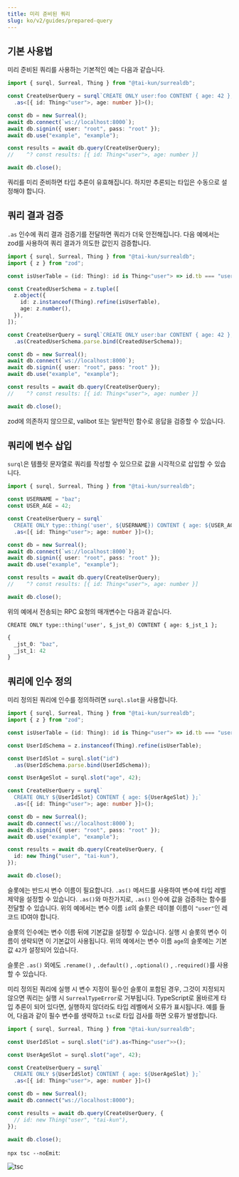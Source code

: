 ```yaml
---
title: 미리 준비된 쿼리
slug: ko/v2/guides/prepared-query
---
```


## 기본 사용법

미리 준비된 쿼리를 사용하는 기본적인 예는 다음과 같습니다.

```ts
import { surql, Surreal, Thing } from "@tai-kun/surrealdb";

const CreateUserQuery = surql`CREATE ONLY user:foo CONTENT { age: 42 };`
  .as<[{ id: Thing<"user">, age: number }]>();

const db = new Surreal();
await db.connect(`ws://localhost:8000`);
await db.signin({ user: "root", pass: "root" });
await db.use("example", "example");

const results = await db.query(CreateUserQuery);
//    ^? const results: [{ id: Thing<"user">, age: number }]

await db.close();
```

쿼리를 미리 준비하면 타입 추론이 유효해집니다. 하지만 추론되는 타입은 수동으로 설정해야 합니다.

## 쿼리 결과 검증

`.as` 인수에 쿼리 결과 검증기를 전달하면 쿼리가 더욱 안전해집니다. 다음 예에서는 zod를 사용하여 쿼리 결과가 의도한 값인지 검증합니다.

```ts
import { surql, Surreal, Thing } from "@tai-kun/surrealdb";
import { z } from "zod";

const isUserTable = (id: Thing): id is Thing<"user"> => id.tb === "user";

const CreatedUserSchema = z.tuple([
  z.object({
    id: z.instanceof(Thing).refine(isUserTable),
    age: z.number(),
  }),
]);

const CreateUserQuery = surql`CREATE ONLY user:bar CONTENT { age: 42 };`
  .as(CreatedUserSchema.parse.bind(CreatedUserSchema));

const db = new Surreal();
await db.connect(`ws://localhost:8000`);
await db.signin({ user: "root", pass: "root" });
await db.use("example", "example");

const results = await db.query(CreateUserQuery);
//    ^? const results: [{ id: Thing<"user">, age: number }]

await db.close();
```

zod에 의존하지 않으므로, valibot 또는 일반적인 함수로 응답을 검증할 수 있습니다.


## 쿼리에 변수 삽입

`surql`은 템플릿 문자열로 쿼리를 작성할 수 있으므로 값을 시각적으로 삽입할 수 있습니다.

```ts
import { surql, Surreal, Thing } from "@tai-kun/surrealdb";

const USERNAME = "baz";
const USER_AGE = 42;

const CreateUserQuery = surql`
  CREATE ONLY type::thing('user', ${USERNAME}) CONTENT { age: ${USER_AGE} };`
  .as<[{ id: Thing<"user">; age: number }]>();

const db = new Surreal();
await db.connect(`ws://localhost:8000`);
await db.signin({ user: "root", pass: "root" });
await db.use("example", "example");

const results = await db.query(CreateUserQuery);
//    ^? const results: [{ id: Thing<"user">, age: number }]

await db.close();
```

위의 예에서 전송되는 RPC 요청의 매개변수는 다음과 같습니다.

```text
CREATE ONLY type::thing('user', $_jst_0) CONTENT { age: $_jst_1 };
```

```ts
{
  _jst_0: "baz",
  _jst_1: 42
}
```

## 쿼리에 인수 정의

미리 정의된 쿼리에 인수를 정의하려면 `surql.slot`을 사용합니다.

```ts
import { surql, Surreal, Thing } from "@tai-kun/surrealdb";
import { z } from "zod";

const isUserTable = (id: Thing): id is Thing<"user"> => id.tb === "user";

const UserIdSchema = z.instanceof(Thing).refine(isUserTable);

const UserIdSlot = surql.slot("id")
  .as(UserIdSchema.parse.bind(UserIdSchema));

const UserAgeSlot = surql.slot("age", 42);

const CreateUserQuery = surql`
  CREATE ONLY ${UserIdSlot} CONTENT { age: ${UserAgeSlot} };`
  .as<[{ id: Thing<"user">; age: number }]>();

const db = new Surreal();
await db.connect(`ws://localhost:8000`);
await db.signin({ user: "root", pass: "root" });
await db.use("example", "example");

const results = await db.query(CreateUserQuery, {
  id: new Thing("user", "tai-kun"),
});

await db.close();
```

슬롯에는 반드시 변수 이름이 필요합니다. `.as()` 메서드를 사용하여 변수에 타입 레벨 제약을 설정할 수 있습니다. `.as()`와 마찬가지로, `.as()` 인수에 값을 검증하는 함수를 전달할 수 있습니다. 위의 예에서는 변수 이름 `id`의 슬롯은 테이블 이름이 `"user"`인 레코드 ID여야 합니다.

슬롯의 인수에는 변수 이름 뒤에 기본값을 설정할 수 있습니다. 실행 시 슬롯의 변수 이름이 생략되면 이 기본값이 사용됩니다. 위의 예에서는 변수 이름 `age`의 슬롯에는 기본값 `42`가 설정되어 있습니다.

슬롯은 `.as()` 외에도 `.rename()` , `.default()` , `.optional()` , `.required()`를 사용할 수 있습니다.

미리 정의된 쿼리에 실행 시 변수 지정이 필수인 슬롯이 포함된 경우, 그것이 지정되지 않으면 쿼리는 실행 시 `SurrealTypeError`로 거부됩니다. TypeScript로 올바르게 타입 추론이 되어 있다면, 실행하지 않더라도 타입 레벨에서 오류가 표시됩니다. 예를 들어, 다음과 같이 필수 변수를 생략하고 `tsc`로 타입 검사를 하면 오류가 발생합니다.

```ts
import { surql, Surreal, Thing } from "@tai-kun/surrealdb";

const UserIdSlot = surql.slot("id").as<Thing<"user">>();

const UserAgeSlot = surql.slot("age", 42);

const CreateUserQuery = surql`
  CREATE ONLY ${UserIdSlot} CONTENT { age: ${UserAgeSlot} };`
  .as<[{ id: Thing<"user">, age: number }]>()

const db = new Surreal();
await db.connect("ws://localhost:8000");

const results = await db.query(CreateUserQuery, {
  // id: new Thing("user", "tai-kun"),
});

await db.close();
```

`npx tsc --noEmit`:

![tsc](./tsc.png)
